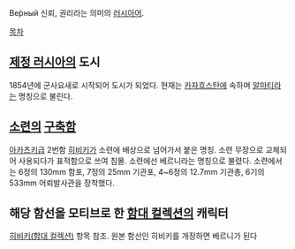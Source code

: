 Ве́рный
신뢰, 권리라는 의미의 [[러시아어]].

[[목차]]

== [[제정 러시아]]의 도시 ==
1854년에 군사요새로 시작되어 도시가 되었다. 현재는 [[카자흐스탄]]에 속하며 [[알마티]]라는 명칭으로 불린다.

== [[소련]]의 [[구축함]] ==
[[아카츠키급]] 2번함 [[히비키]]가 소련에 배상으로 넘어가서 붙은 명칭. 소련 무장으로 교체되어 사용되다가 표적함으로 쓰여 침몰. 소련에선 베르니라는 명칭으로 불렸다. 소련에서는 6정의 130mm 함포, 7정의 25mm 기관포, 4~6정의 12.7mm 기관총, 6기의 533mm 어뢰발사관을 장착했다.

== 해당 함선을 모티브로 한 [[함대 컬렉션]]의 캐릭터 ==
[[히비키(함대 컬렉션)]] 항목 참조. 원본 함선인 히비키를 개장하면 베르니가 된다
